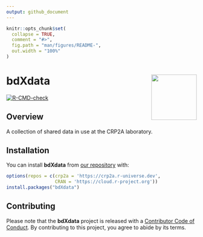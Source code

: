 ```yaml
---
output: github_document
---
```


<!-- README.md is generated from README.Rmd. Please edit that file -->

```r
knitr::opts_chunk$set(
  collapse = TRUE,
  comment = "#>",
  fig.path = "man/figures/README-",
  out.width = "100%"
)
```

# bdXdata <img width=120px src="man/figures/logo.png" align="right" />

<!-- badges: start -->
[![R-CMD-check](https://github.com/crp2a/bdXdata/workflows/R-CMD-check/badge.svg)](https://github.com/crp2a/bdXdata/actions)
<!-- badges: end -->

## Overview

A collection of shared data in use at the CRP2A laboratory.

## Installation

You can install **bdXdata** from [our repository](https://crp2a.r-universe.dev) with:

```r
options(repos = c(crp2a = 'https://crp2a.r-universe.dev',
                  CRAN = 'https://cloud.r-project.org'))
install.packages("bdXdata")
```

## Contributing

Please note that the **bdXdata** project is released with a [Contributor Code of Conduct](https://github.com/crp2a/bdXdata/blob/master/.github/CODE_OF_CONDUCT.md). By contributing to this project, you agree to abide by its terms.
